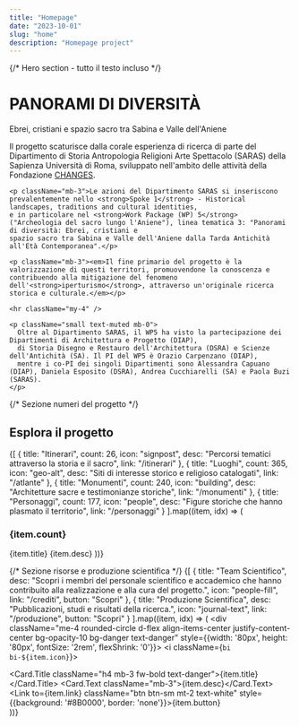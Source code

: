 ```yaml
---
title: "Homepage"
date: "2023-10-01"
slug: "home"
description: "Homepage project"
---
```



<LogoBar />

{/* Hero section - tutto il testo incluso */}
<Container className="py-5 mb-5 px-0">
  <div className="text-center mb-4">
    <h1 className="display-5 fw-bold text-danger">PANORAMI DI DIVERSITÀ</h1>
    <div className="mx-auto my-3" style={{width: '80px', height: '3px', background: '#8B0000'}}></div>
    <p className="lead mb-4 text-muted">Ebrei, cristiani e spazio sacro tra Sabina e Valle dell'Aniene</p>
  </div>

  <Card className="border-0 shadow-sm p-4">
    <p className="mb-3">Il progetto scaturisce dalla corale esperienza di ricerca di parte del Dipartimento di Storia Antropologia Religioni Arte Spettacolo (SARAS) 
    della Sapienza Università di Roma, sviluppato nell'ambito delle attività della Fondazione
    <a href="https://www.fondazionechanges.org" className="text-decoration-none ms-1 text-danger">CHANGES</a>.</p>

    <p className="mb-3">Le azioni del Dipartimento SARAS si inseriscono prevalentemente nello <strong>Spoke 1</strong> - Historical landscapes, traditions and cultural identities, 
    e in particolare nel <strong>Work Package (WP) 5</strong> ("Archeologia del sacro lungo l'Aniene"), linea tematica 3: "Panorami di diversità: Ebrei, cristiani e 
    spazio sacro tra Sabina e Valle dell'Aniene dalla Tarda Antichità all'Età Contemporanea".</p>

    <p className="mb-3"><em>Il fine primario del progetto è la valorizzazione di questi territori, promuovendone la conoscenza e contribuendo alla mitigazione del fenomeno 
    dell'<strong>iperturismo</strong>, attraverso un'originale ricerca storica e culturale.</em></p>

    <hr className="my-4" />

    <p className="small text-muted mb-0">
      Oltre al Dipartimento SARAS, il WP5 ha visto la partecipazione dei Dipartimenti di Architettura e Progetto (DIAP), 
      di Storia Disegno e Restauro dell'Architettura (DSRA) e Scienze dell'Antichità (SA). Il PI del WP5 è Orazio Carpenzano (DIAP), 
      mentre i co-PI dei singoli Dipartimenti sono Alessandra Capuano (DIAP), Daniela Esposito (DSRA), Andrea Cucchiarelli (SA) e Paola Buzi (SARAS).
    </p>
  </Card>
</Container>

{/* Sezione numeri del progetto */}
<Container className="my-5">
  <h2 className="text-center fw-light mb-5 position-relative">
    <span className="px-3 bg-white text-danger position-relative z-1">Esplora il progetto</span>
    <span className="position-absolute top-50 start-0 end-0 border-top border-danger opacity-50" style={{height: '1px'}}></span>
  </h2>
  
  <Row className="g-4">
    {[
      { title: "Itinerari", count: 26, icon: "signpost", desc: "Percorsi tematici attraverso la storia e il sacro", link: "/itinerari" },
      { title: "Luoghi", count: 365, icon: "geo-alt", desc: "Siti di interesse storico e religioso catalogati", link: "/atlante" },
      { title: "Monumenti", count: 240, icon: "building", desc: "Architetture sacre e testimonianze storiche", link: "/monumenti" },
      { title: "Personaggi", count: 177, icon: "people", desc: "Figure storiche che hanno plasmato il territorio", link: "/personaggi" }
    ].map((item, idx) => (
      <Col key={idx} md={3} sm={6}>
        <Card className="h-100 border-0 shadow-sm text-center rounded-3">
          <Card.Body className="d-flex flex-column justify-content-center p-4">
            <div className="mb-3 mx-auto rounded-circle d-flex align-items-center justify-content-center bg-opacity-10 bg-danger text-danger" style={{width: '70px', height: '70px', fontSize: '1.75rem'}}>
              <i className={`bi bi-${item.icon}`}></i>
            </div>
            <h3 className="mb-3 fw-bold text-danger">{item.count}</h3>
            <Card.Title className="mb-2 fw-bold">{item.title}</Card.Title>
            <Card.Text className="text-muted small mb-0">{item.desc}</Card.Text>
            <Link to={item.link} className="stretched-link"></Link>
          </Card.Body>
        </Card>
      </Col>
    ))}
  </Row>
</Container>

{/* Sezione risorse e produzione scientifica */}
<Container className="my-5">
  <Row className="g-4">
    {[
      {
        title: "Team Scientifico",
        desc: "Scopri i membri del personale scientifico e accademico che hanno contribuito alla realizzazione e alla cura del progetto.",
        icon: "people-fill",
        link: "/crediti",
        button: "Scopri"
      },
      {
        title: "Produzione Scientifica",
        desc: "Pubblicazioni, studi e risultati della ricerca.",
        icon: "journal-text",
        link: "/produzione",
        button: "Scopri"
      }
    ].map((item, idx) => (
      <Col key={idx} md={6}>
        <Card className="h-100 border-0 shadow-sm d-flex flex-row align-items-center p-4">
          <div className="me-4 rounded-circle d-flex align-items-center justify-content-center bg-opacity-10 bg-danger text-danger" style={{width: '80px', height: '80px', fontSize: '2rem', flexShrink: '0'}}>
            <i className={`bi bi-${item.icon}`}></i>
          </div>
          <div>
            <Card.Title className="h4 mb-3 fw-bold text-danger">{item.title}</Card.Title>
            <Card.Text className="mb-3">{item.desc}</Card.Text>
            <Link to={item.link} className="btn btn-sm mt-2 text-white" style={{background: '#8B0000', border: 'none'}}>{item.button}</Link>
          </div>
        </Card>
      </Col>
    ))}
  </Row>
</Container>